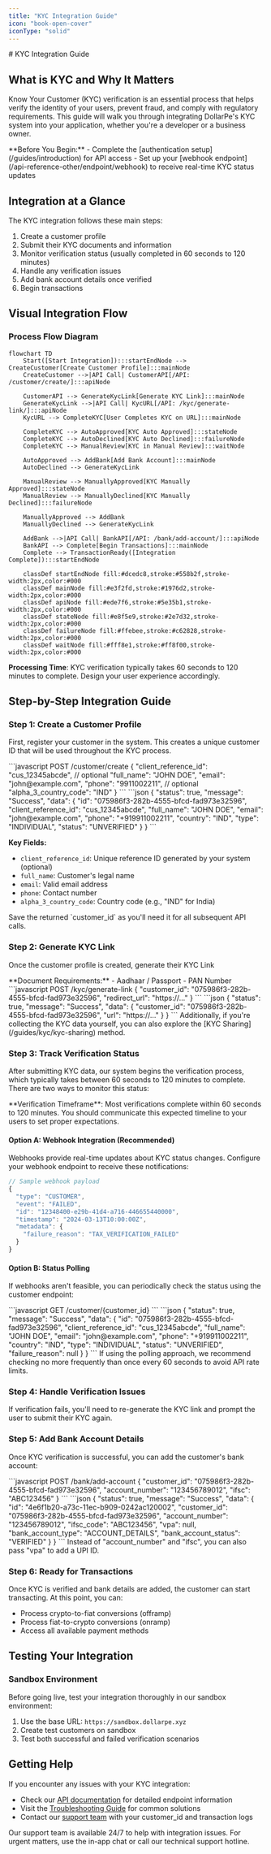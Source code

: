 ```yaml
---
title: "KYC Integration Guide"
icon: "book-open-cover"
iconType: "solid"
---
```


<Highlight>
  # KYC Integration Guide
</Highlight>

## What is KYC and Why It Matters

Know Your Customer (KYC) verification is an essential process that helps verify the identity of your users, prevent fraud, and comply with regulatory requirements. This guide will walk you through integrating DollarPe's KYC system into your application, whether you're a developer or a business owner.

<Note>
**Before You Begin:**
- Complete the [authentication setup](/guides/introduction) for API access
- Set up your [webhook endpoint](/api-reference-other/endpoint/webhook) to receive real-time KYC status updates
</Note>

## Integration at a Glance

The KYC integration follows these main steps:

1. Create a customer profile
2. Submit their KYC documents and information
3. Monitor verification status (usually completed in 60 seconds to 120 minutes)
4. Handle any verification issues
5. Add bank account details once verified
6. Begin transactions

## Visual Integration Flow

### Process Flow Diagram

```mermaid
flowchart TD
    Start([Start Integration]):::startEndNode --> CreateCustomer[Create Customer Profile]:::mainNode
    CreateCustomer -->|API Call| CustomerAPI[/API: /customer/create/]:::apiNode
    
    CustomerAPI --> GenerateKycLink[Generate KYC Link]:::mainNode
    GenerateKycLink -->|API Call| KycURL[/API: /kyc/generate-link/]:::apiNode
    KycURL --> CompleteKYC[User Completes KYC on URL]:::mainNode

    CompleteKYC --> AutoApproved[KYC Auto Approved]:::stateNode
    CompleteKYC --> AutoDeclined[KYC Auto Declined]:::failureNode
    CompleteKYC --> ManualReview[KYC in Manual Review]:::waitNode

    AutoApproved --> AddBank[Add Bank Account]:::mainNode
    AutoDeclined --> GenerateKycLink

    ManualReview --> ManuallyApproved[KYC Manually Approved]:::stateNode
    ManualReview --> ManuallyDeclined[KYC Manually Declined]:::failureNode

    ManuallyApproved --> AddBank
    ManuallyDeclined --> GenerateKycLink

    AddBank -->|API Call| BankAPI[/API: /bank/add-account/]:::apiNode
    BankAPI --> Complete[Begin Transactions]:::mainNode
    Complete --> TransactionReady([Integration Complete]):::startEndNode

    classDef startEndNode fill:#dcedc8,stroke:#558b2f,stroke-width:2px,color:#000
    classDef mainNode fill:#e3f2fd,stroke:#1976d2,stroke-width:2px,color:#000
    classDef apiNode fill:#ede7f6,stroke:#5e35b1,stroke-width:2px,color:#000
    classDef stateNode fill:#e8f5e9,stroke:#2e7d32,stroke-width:2px,color:#000
    classDef failureNode fill:#ffebee,stroke:#c62828,stroke-width:2px,color:#000
    classDef waitNode fill:#fff8e1,stroke:#ff8f00,stroke-width:2px,color:#000
```

<Note> **Processing Time**: KYC verification typically takes 60 seconds to 120 minutes to complete. Design your user experience accordingly. </Note>

## Step-by-Step Integration Guide

### Step 1: Create a Customer Profile

First, register your customer in the system. This creates a unique customer ID that will be used throughout the KYC process.

<Tabs>
  <Tab title="API Request">
  ```javascript
  POST /customer/create
  {
    "client_reference_id": "cus_12345abcde", // optional
    "full_name": "JOHN DOE",
    "email": "john@example.com",
    "phone": "9911002211", // optional
    "alpha_3_country_code": "IND"
  }
  ```
  </Tab>
  
  <Tab title="Response">
  ```json
  {
    "status": true,
    "message": "Success",
    "data": {
        "id": "075986f3-282b-4555-bfcd-fad973e32596",
        "client_reference_id": "cus_12345abcde",
        "full_name": "JOHN DOE",
        "email": "john@example.com",
        "phone": "+919911002211",
        "country": "IND",
        "type": "INDIVIDUAL",
        "status": "UNVERIFIED"
    }
  }
  ```
  </Tab>
</Tabs>

**Key Fields:**
- `client_reference_id`: Unique reference ID generated by your system (optional)
- `full_name`: Customer's legal name
- `email`: Valid email address
- `phone`: Contact number
- `alpha_3_country_code`: Country code (e.g., "IND" for India)

<Note>
Save the returned `customer_id` as you'll need it for all subsequent API calls.
</Note>

### Step 2: Generate KYC Link

Once the customer profile is created, generate their KYC Link

<Warning>
**Document Requirements:**
- Aadhaar / Passport
- PAN Number
</Warning>

<Tabs>
  <Tab title="API Request">
  ```javascript
  POST /kyc/generate-link
  {
    "customer_id": "075986f3-282b-4555-bfcd-fad973e32596",
    "redirect_url": "https://..."
  }
  ```
  </Tab>
  
  <Tab title="Response">
  ```json
  {
    "status": true,
    "message": "Success",
    "data": {
        "customer_id": "075986f3-282b-4555-bfcd-fad973e32596",
        "url": "https://..."
    }
  }
  ```
  </Tab>
</Tabs>

<Tip>
Additionally, if you're collecting the KYC data yourself, you can also explore the [KYC Sharing](/guides/kyc/kyc-sharing) method.
</Tip>

### Step 3: Track Verification Status

After submitting KYC data, our system begins the verification process, which typically takes between 60 seconds to 120 minutes to complete. There are two ways to monitor this status:

<Note>
**Verification Timeframe**: Most verifications complete within 60 seconds to 120 minutes. You should communicate this expected timeline to your users to set proper expectations.
</Note>

#### Option A: Webhook Integration (Recommended)

Webhooks provide real-time updates about KYC status changes. Configure your webhook endpoint to receive these notifications:

```javascript
// Sample webhook payload
{
  "type": "CUSTOMER",
  "event": "FAILED",
  "id": "12348400-e29b-41d4-a716-446655440000",
  "timestamp": "2024-03-13T10:00:00Z",
  "metadata": {
    "failure_reason": "TAX_VERIFICATION_FAILED"
  }
}
```

#### Option B: Status Polling

If webhooks aren't feasible, you can periodically check the status using the customer endpoint:

<Tabs>
  <Tab title="API Request">
  ```javascript
  GET /customer/{customer_id}
  ```
  </Tab>
  
  <Tab title="Response">
  ```json
  {
    "status": true,
    "message": "Success",
    "data": {
        "id": "075986f3-282b-4555-bfcd-fad973e32596",
        "client_reference_id": "cus_12345abcde",
        "full_name": "JOHN DOE",
        "email": "john@example.com",
        "phone": "+919911002211",
        "country": "IND",
        "type": "INDIVIDUAL",
        "status": "UNVERIFIED",
        "failure_reason": null
    }
  }
  ```
  </Tab>
</Tabs>

<Tip>
If using the polling approach, we recommend checking no more frequently than once every 60 seconds to avoid API rate limits.
</Tip>

### Step 4: Handle Verification Issues

If verification fails, you'll need to re-generate the KYC link and prompt the user to submit their KYC again.

### Step 5: Add Bank Account Details

Once KYC verification is successful, you can add the customer's bank account:

<Tabs>
  <Tab title="API Request">
  ```javascript
  POST /bank/add-account
  {
    "customer_id": "075986f3-282b-4555-bfcd-fad973e32596",
    "account_number": "123456789012",
    "ifsc": "ABC123456"
  }
  ```
  </Tab>
  
  <Tab title="Response">
  ```json
  {
    "status": true,
    "message": "Success",
    "data": {
      "id": "4e6f1b20-a73c-11ec-b909-0242ac120002",
      "customer_id": "075986f3-282b-4555-bfcd-fad973e32596",
      "account_number": "123456789012",
      "ifsc_code": "ABC123456",
      "vpa": null,
      "bank_account_type": "ACCOUNT_DETAILS",
      "bank_account_status": "VERIFIED"
    }
  }
  ```
  </Tab>
</Tabs>

<Note>
Instead of "account_number" and "ifsc", you can also pass "vpa" to add a UPI ID.
</Note>

### Step 6: Ready for Transactions

Once KYC is verified and bank details are added, the customer can start transacting. At this point, you can:

- Process crypto-to-fiat conversions (offramp)
- Process fiat-to-crypto conversions (onramp)
- Access all available payment methods

## Testing Your Integration

### Sandbox Environment

Before going live, test your integration thoroughly in our sandbox environment:

1. Use the base URL: `https://sandbox.dollarpe.xyz`
2. Create test customers on sandbox
3. Test both successful and failed verification scenarios

## Getting Help

If you encounter any issues with your KYC integration:

- Check our [API documentation](/api-reference-other) for detailed endpoint information
- Visit the [Troubleshooting Guide](/guides/troubleshooting) for common solutions
- Contact our [support team](mailto:support@dollarpe.xyz) with your customer_id and transaction logs

<Note>
Our support team is available 24/7 to help with integration issues. For urgent matters, use the in-app chat or call our technical support hotline.
</Note>